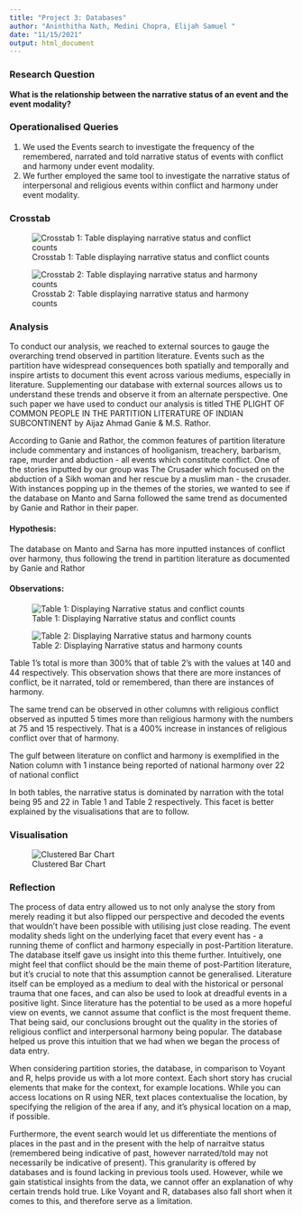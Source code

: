 ```yaml
---
title: "Project 3: Databases"
author: "Aninthitha Nath, Medini Chopra, Elijah Samuel "
date: "11/15/2021"
output: html_document
---
```


### Research Question
**What is the relationship between the narrative status of an event and the event modality?**


### Operationalised Queries
1. We used the Events search to investigate the frequency of the remembered, narrated and told narrative status of events with conflict and harmony under event modality.
2. We further employed the same tool to investigate the narrative status of interpersonal and religious events within conflict and harmony under event modality.

### Crosstab

![Crosstab 1: Table displaying narrative status and conflict counts](crosstab01.png)

![Crosstab 2: Table displaying narrative status and harmony counts](crosstab02.png)

### Analysis

To conduct our analysis, we reached to external sources to gauge the overarching trend observed in partition literature. Events such as the partition have widespread consequences both spatially and temporally and inspire artists to document this event across various mediums, especially in literature. Supplementing our database with external sources allows us to understand these trends and observe it from an alternate perspective. One such paper we have used to conduct our analysis is titled THE PLIGHT OF COMMON PEOPLE IN THE PARTITION LITERATURE OF INDIAN SUBCONTINENT by Aijaz Ahmad Ganie & M.S. Rathor. 

According to Ganie and Rathor, the common features of partition literature include commentary and instances of hooliganism, treachery, barbarism, rape, murder and abduction - all events which constitute conflict. One of the stories inputted by our group was The Crusader which focused on the abduction of a Sikh woman and her rescue by a muslim man - the crusader. With instances popping up in the themes of the stories, we wanted to see if the database on Manto and Sarna followed the same trend as documented by Ganie and Rathor in their paper. 

#### Hypothesis: 
The database on Manto and Sarna has more inputted instances of conflict over harmony, thus following the trend in partition literature as documented by Ganie and Rathor 

#### Observations: 

![Table 1: Displaying Narrative status and conflict counts](narrative status and conflict counts.png)

![Table 2: Displaying Narrative status and harmony counts](narrative status and harmony counts.png)


Table 1’s total is more than 300% that of table 2’s with the values at 140 and 44 respectively. This observation shows that there are more instances of conflict, be it narrated, told or remembered, than there are instances of harmony. 

The same trend can be observed in other columns with religious conflict observed as inputted 5 times more than religious harmony with the numbers at 75 and 15 respectively. That is a 400% increase in instances of religious conflict over that of harmony. 

The gulf between literature on conflict and harmony is exemplified in the Nation column with 1 instance being reported of national harmony over 22 of national conflict

In both tables, the narrative status is dominated by narration with the total being 95 and 22 in Table 1 and Table 2 respectively. This facet is better explained by the visualisations that are to follow.  


### Visualisation

![Clustered Bar Chart](visualisation01.png)


### Reflection
The process of data entry allowed us to not only analyse the story from merely reading it but also flipped our perspective and decoded the events that wouldn’t have been possible with utilising just close reading. The event modality sheds light on the underlying facet that every event has - a running theme of conflict and harmony especially in post-Partition literature. The database itself gave us insight into this theme further. Intuitively, one might feel that conflict should be the main theme of post-Partition literature, but it’s crucial to note that this assumption cannot be generalised. Literature itself can be employed as a medium to deal with the historical or personal trauma that one faces, and can also be used to look at dreadful events in a positive light. Since literature has the potential to be used as a more hopeful view on events, we cannot assume that conflict is the most frequent theme. 
That being said, our conclusions brought out the quality in the stories of religious conflict and interpersonal harmony being popular. The database helped us prove this intuition that we had when we began the process of data entry. 

When considering partition stories, the database, in comparison to Voyant and R, helps provide us with a lot more context. Each short story has crucial elements that make for the context, for example locations. While you can access locations on R using NER, text places contextualise the location, by specifying the religion of the area if any, and it’s physical location on a map, if possible.

Furthermore, the event search would let us differentiate the mentions of places in the past and in the present with the help of narraitve status (remembered being indicative of past, however narrated/told may not necessarily be indicative of present). This granularity is offered by databases and is found lacking in previous tools used. However, while we gain statistical insights from the data, we cannot offer an explanation of why certain trends hold true. Like Voyant and R, databases also fall short when it comes to this, and therefore serve as a limitation.
